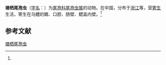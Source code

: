 {{Speciesbox
| name = 塘栖尾孢虫
| status = 
| status_system = 
| image = 
| genus = Henneguya
| species = tangschensis
| authority = (Wu, 1977)<ref name='id9686'>{{cite web| url =http://www.bioinfo.cn/db05/BjdwSpecies.php?action=view&id=9686| title =塘栖尾孢虫| work =《中国动物物种编目数据库》| publisher =中国科学院微生物研究所| author =中国科学院动物研究所| accessdate =2009-04-16| deadurl =yes| archiveurl =https://web.archive.org/web/20160305052148/http://www.bioinfo.cn/db05/BjdwSpecies.php?action=view&id=9686| archivedate =2016-03-05}}</ref>
}}

'''塘栖尾孢虫'''（[[学名|学名]]：{{lang|la|''Henneguya tangschensis''}}）为[[尾孢科|尾孢科]][[尾孢虫属|尾孢虫属]]的动物。在中国，分布于[[浙江|浙江]]等，营[[寄生|寄生]]生活，寄生在乌鳢的鳍、口腔、肠壁、鳃盖内壁。<ref name='id9686'/>

== 参考文献 ==
{{reflist}}

{{Wikispecies|Henneguya tangschensis}}

[[Category:尾孢虫属|塘栖尾孢虫]]


{{Cnidarian-stub}}